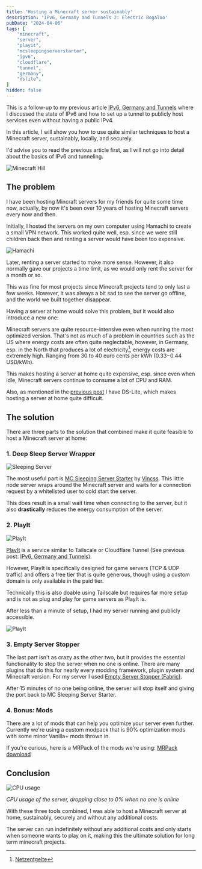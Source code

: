 ```yaml
---
title: 'Hosting a Minecraft server sustainably'
description: 'IPv6, Germany and Tunnels 2: Electric Bogaloo'
pubDate: "2024-04-06"
tags: [
    "minecraft",
    "server",
    "playit",
    "mcsleepingserverstarter",
    "ipv6",
    "cloudflare",
    "tunnel",
    "germany",
    "dslite",
]
hidden: false
---
```


This is a follow-up to my previous article [IPv6, Germany and Tunnels](../ipv6_germany_tunnels/) where I discussed the state of IPv6 and how to set up a tunnel to publicly host services even without having a public IPv4.

In this article, I will show you how to use quite similar techniques to host a Minecraft server, sustainably, locally, and securely. 

I'd advise you to read the previous article first, as I will not go into detail about the basics of IPv6 and tunneling.

![Minecraft Hill](./resources/sustainable_minecraft/minecraft.webp "Ingame image of Minecraft")

## The problem

I have been hosting Mincraft servers for my friends for quite some time now, actually, by now it's been over 10 years of hosting Minecraft servers every now and then.

Initially, I hosted the servers on my own computer using Hamachi to create a small VPN network. This worked quite well, esp. since we were still children back then and renting a server would have been too expensive.

![Hamachi](./resources/sustainable_minecraft/hamachi.jpg "Hamachi App nostalgia")

Later, renting a server started to make more sense. However, it also normally gave our projects a time limit, as we would only rent the server for a month or so.

This was fine for most projects since Minecraft projects tend to only last a few weeks. However, it was always a bit sad to see the server go offline, and the world we built together disappear.

Having a server at home would solve this problem, but it would also introduce a new one:

Minecraft servers are quite resource-intensive even when running the most optimized version. 
That's not as much of a problem in countries such as the US where energy costs are often quite neglectable, however, 
in Germany, esp. in the North that produces a lot of electricity[^0], energy costs are extremely high. Ranging from 30 to 40 euro cents per kWh ($0.33-$0.44 USD/kWh).

This makes hosting a server at home quite expensive, esp. since even when idle, Minecraft servers continue to consume a lot of CPU and RAM. 

Also, as mentioned in the [previous post](../ipv6_germany_tunnels/) I have DS-Lite, which makes hosting a server at home quite difficult.

## The solution

There are three parts to the solution that combined make it quite feasible to host a Minecraft server at home:

### 1. Deep Sleep Server Wrapper

![Sleeping Server](./resources/sustainable_minecraft/sleepingserver.png "The image of the sleeping server")

The most useful part is [MC Sleeping Server Starter](https://github.com/vincss/mcsleepingserverstarter) by [Vincss](https://github.com/vincss). 
This little node server wraps around the Minecraft server and waits for a connection request by a whitelisted user to cold start the server.

This does result in a small wait time when connecting to the server, but it also **drastically** reduces the energy consumption of the server.

### 2. PlayIt

![PlayIt](./resources/sustainable_minecraft/playit.png "PlayIt Logo")

[PlayIt](https://playit.gg/) is a service similar to Tailscale or Cloudflare Tunnel (See previous post: [IPv6, Germany and Tunnels](../ipv6_germany_tunnels/)).

However, PlayIt is specifically designed for game servers (TCP & UDP traffic) and offers a free tier that is quite generous, though using a custom domain is only available in the paid tier.

Technically this is also doable using Tailscale but requires far more setup and is not as plug and play for game servers as PlayIt is. 

After less than a minute of setup, I had my server running and publicly accessible.

![PlayIt](./resources/sustainable_minecraft/playitstats.png "PlayIt Stats of the server")

[^0]: [Netzentgelte](https://www.ndr.de/nachrichten/info/Netzentgelte-sorgen-im-Norden-fuer-hoehere-Stromrechnungen,strompreis200.html)

### 3. Empty Server Stopper 

The last part isn't as crazy as the other two, but it provides the essential functionality to stop the server when no one is online. 
There are many plugins that do this for nearly every modding framework, plugin system and Minecraft version. For my server I used [Empty Server Stopper (Fabric)](https://github.com/GHYAKIMA/emptyserverstopper-mod).

After 15 minutes of no one being online, the server will stop itself and giving the port back to MC Sleeping Server Starter.

### 4. Bonus: Mods

There are a lot of mods that can help you optimize your server even further. Currently we're using a custom modpack that is 90% optimization mods with some minor Vanilla+ mods thrown in.

If you're curious, here is a MRPack of the mods we're using: [MRPack download](/random/server.mrpack)

## Conclusion

![CPU usage](./resources/sustainable_minecraft/cpu_usage.png "CPU usage of the server, dropping close to 0% when no one is online")

*CPU usage of the server, dropping close to 0% when no one is online*

With these three tools combined, I was able to host a Minecraft server at home, sustainably, securely and without any additional costs. 

The server can run indefinitely without any additional costs and only starts when someone wants to play on it, making this the ultimate solution for long term minecraft projects.